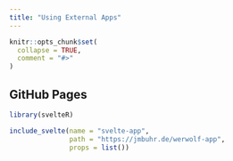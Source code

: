 ```yaml
---
title: "Using External Apps"
---
```


```r
knitr::opts_chunk$set(
  collapse = TRUE,
  comment = "#>"
)
```

## GitHub Pages


```r
library(svelteR)

include_svelte(name = "svelte-app",
               path = "https://jmbuhr.de/werwolf-app",
               props = list())
```



